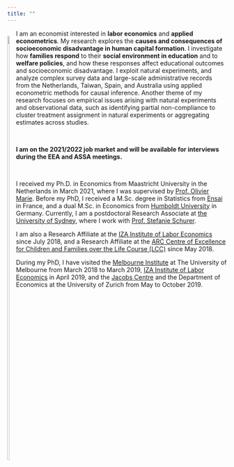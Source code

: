 ```yaml
---
title: ""
---
```



<div style= "float:left; position: relative; top: 0px; margin-right:0px; margin-bottom:0px">
  <img src="files/AdG_ID.jpg" style="width:50%">
</div>

I am an economist interested in **labor economics** and **applied econometrics**. My research explores the **causes and consequences of socioeconomic disadvantage in human capital formation**. I investigate how **families respond** to their **social environment in education** and to **welfare policies**, and how these responses affect educational outcomes and socioeconomic disadvantage. I exploit natural experiments, and analyze complex survey data and large-scale administrative records from the Netherlands, Taiwan, Spain, and Australia using applied econometric methods for causal inference. Another theme of my research focuses on empirical issues arising with natural experiments and observational data, such as identifying partial non-compliance to cluster treatment assignment in natural experiments or aggregating estimates across studies.\  

<!--
Access a link hosted on Github: <a href="https://adegendre.github.io/files/AdG_CV.pdf">my CV here</a>.
-->

<br>

**I am on the 2021/2022 job market and will be available for interviews during the EEA and ASSA meetings.**\

<br>


I received my Ph.D. in Economics from Maastricht University in the Netherlands in March 2021, where I was supervised by <a href="https://sites.google.com/site/oliviermarie/" target="_blank">Prof. Olivier Marie</a>. Before my PhD, I received a M.Sc. degree in Statistics from <a href="http://ensai.fr/en/" target="_blank">Ensai</a> in France, and a dual M.Sc. in Economics from <a href="https://www.wiwi.hu-berlin.de/en/mainpage" target="_blank">Humboldt University</a> in Germany. 
Currently, I am a postdoctoral Research Associate at <a href="https://www.sydney.edu.au/arts/schools/school-of-economics.html" target="_blank">the University of Sydney</a>, where I work with <a href="http://www.stefanie-schurer.com" target="_blank">Prof. Stefanie Schurer</a>.\

I am also a Research Affiliate at the <a href="https://www.iza.org" target="_blank">IZA Institute of Labor Economics</a>  since July 2018, and a Research Affiliate at the <a href="https://www.lifecoursecentre.org.au" target="_blank">ARC Centre of Excellence for Children and Families over the Life Course (LCC)</a> since May 2018.\ 

During my PhD, I have visited the <a href="https://melbourneinstitute.unimelb.edu.au/home#home" target="_blank">Melbourne Institute</a> at The University of Melbourne from March 2018 to March 2019, <a href="https://www.iza.org" target="_blank">IZA Institute of Labor Economics</a> in April 2019, and the <a href="https://www.jacobscenter.uzh.ch/en.html" target="_blank">Jacobs Centre</a> and the Department of Economics at the University of Zurich from May to October 2019.\  
 

<!--

### News 

- New working paper available: [On the Mechanisms of Ability Peer Effects](http://ftp.iza.org/dp13938.pdf), with <a href="https://sites.google.com/view/nsalamanca/home" target="_blank">Nicol&aacute;s Salamanca</a>.  

-->


